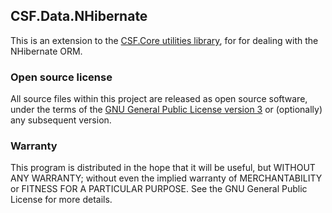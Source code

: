 == CSF.Data.NHibernate ==
This is an extension to the [https://github.com/csf-dev/CSF.Core CSF.Core utilities library], for for dealing
with the NHibernate ORM.

=== Open source license ===
All source files within this project are released as open source software, under the terms of the
[https://www.gnu.org/licenses/gpl.html GNU General Public License version 3] or (optionally) any subsequent version.

=== Warranty ===
This program is distributed in the hope that it will be useful, but WITHOUT ANY WARRANTY; without even the implied
warranty of MERCHANTABILITY or FITNESS FOR A PARTICULAR PURPOSE.  See the GNU General Public License for more details.
